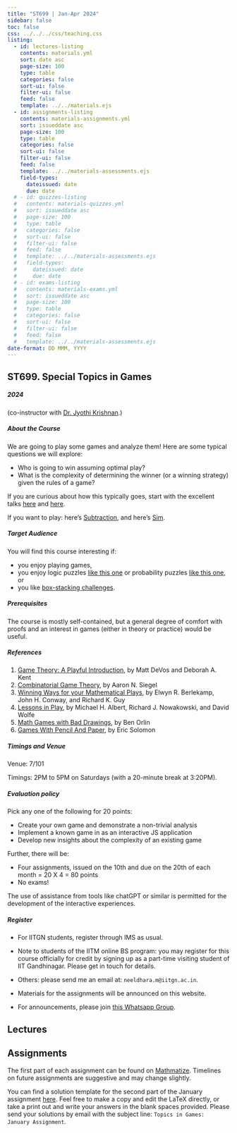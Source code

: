 ```yaml
---
title: "ST699 | Jan-Apr 2024"
sidebar: false
toc: false
css: ../../../css/teaching.css
listing:
  - id: lectures-listing
    contents: materials.yml
    sort: date asc
    page-size: 100
    type: table
    categories: false
    sort-ui: false
    filter-ui: false
    feed: false
    template: ../../materials.ejs
  - id: assignments-listing
    contents: materials-assignments.yml
    sort: issueddate asc
    page-size: 100
    type: table
    categories: false
    sort-ui: false
    filter-ui: false
    feed: false
    template: ../../materials-assessments.ejs
    field-types: 
      dateissued: date
      due: date
  # - id: quizzes-listing
  #   contents: materials-quizzes.yml
  #   sort: issueddate asc
  #   page-size: 100
  #   type: table
  #   categories: false
  #   sort-ui: false
  #   filter-ui: false
  #   feed: false
  #   template: ../../materials-assessments.ejs
  #   field-types: 
  #     dateissued: date
  #     due: date
  # - id: exams-listing
  #   contents: materials-exams.yml
  #   sort: issueddate asc
  #   page-size: 100
  #   type: table
  #   categories: false
  #   sort-ui: false
  #   filter-ui: false
  #   feed: false
  #   template: ../../materials-assessments.ejs
date-format: DD MMM, YYYY
---
```



:::{.column-body-outset}

## ST699. Special Topics in Games

##### 2024


(co-instructor with [Dr. Jyothi Krishnan](https://www.ccl.iitgn.ac.in/team/jyothi-krishnan).)

:::{.callout-note collapse="true" icon="false"}

##### About the Course

We are going to play some games and analyze them! Here are some typical questions we will explore:

- Who is going to win assuming optimal play?
- What is the complexity of determining the winner (or a winning strategy) given the rules of a game?

If you are curious about how this typically goes, start with the excellent talks [here](https://www.youtube.com/watch?v=846A4rgO_os) and [here](https://www.youtube.com/watch?v=gxIz1hYgzoM).

If you want to play: here's [Subtraction](https://subtraction.netlify.app/), and here's [Sim](https://gameofsim.neeldhara.repl.co). 

:::

:::{.callout-note collapse="true" icon="false"}

##### Target Audience

You will find this course interesting if:

- you enjoy playing games,
- you enjoy logic puzzles [like this one](https://www.youtube.com/watch?v=LKvjIsyYng8) or probability puzzles [like this one](https://www.youtube.com/watch?v=6_yU9eJ0NxA), or
- you like [box-stacking challenges](https://en.wikipedia.org/wiki/Instant_Insanity).

:::

:::{.callout-tip collapse="true" icon="false"}

##### Prerequisites

The course is mostly self-contained, but a general degree of comfort with proofs and an interest in games (either in theory or practice) would be useful.

:::

:::{.callout-tip collapse="true" icon="false"}

##### References

1. [Game Theory: A Playful Introduction](https://www.amazon.com/Game-Theory-Playful-Introduction-Mathematical/dp/1470422107), by Matt DeVos and Deborah A. Kent
2. [Combinatorial Game Theory](https://www.ams.org/books/gsm/146/), by Aaron N. Siegel
3. [Winning Ways for your Mathematical Plays](https://en.wikipedia.org/wiki/Winning_Ways_for_Your_Mathematical_Plays), by Elwyn R. Berlekamp, John H. Conway, and Richard K. Guy
4. [Lessons in Play](https://www.amazon.com/Lessons-Play-Introduction-Combinatorial-Theory/dp/1568812779), by Michael H. Albert, Richard J. Nowakowski, and David Wolfe
5. [Math Games with Bad Drawings](https://www.amazon.com/Math-Games-Bad-Drawings-Games-ebook/dp/B09BN43BP4), by Ben Orlin
6. [Games With Pencil And Paper](https://www.amazon.in/Games-Pencil-Paper-Eric-Soloman/dp/0486278727), by Eric Solomon

:::

:::{.callout-caution collapse="true" icon="false"}

##### Timings and Venue

Venue: 7/101

Timings: 2PM to 5PM on Saturdays (with a 20-minute break at 3:20PM).

:::


:::{.callout-important collapse="true" icon="false"}

##### Evaluation policy

Pick any one of the following for 20 points:

- Create your own game and demonstrate a non-trivial analysis 
- Implement a known game in as an interactive JS application 
- Develop new insights about the complexity of an existing game 

Further, there will be:

- Four assignments, issued on the 10th and due on the 20th of each month = 20 X 4 = 80 points
- No exams!

The use of assistance from tools like chatGPT or similar is permitted for the development of the interactive experiences.
:::

:::{.callout-important collapse="true" icon="false"}

##### Register

- For IITGN students, register through IMS as usual. 
- Note to students of the IITM online BS program: you may register for this course officially for credit by signing up as a part-time visiting student of IIT Gandhinagar. Please get in touch for details.
- Others: please send me an email at: `neeldhara.m@iitgn.ac.in`.

- Materials for the assignments will be announced on this website.
- For announcements, please join [this Whatsapp Group](https://chat.whatsapp.com/GaiJUGAmgDACKFf72TXdPd).

:::

::: {.panel-tabset}

## Lectures

::: {#lectures-listing}
:::


## Assignments

The first part of each assignment can be found on [Mathmatize](https://mathmatize.com/c/753). Timelines on future assignments are suggestive and may change slightly.

You can find a solution template for the second part of the January assignment [here](https://www.overleaf.com/read/zvjzrfrtfkxr#57427b). Feel free to make a copy and edit the LaTeX directly, or take a print out and write your answers in the blank spaces provided. Please send your solutions by email with the subject line: `Topics in Games: January Assignment`.

::: {#assignments-listing}
:::


:::

:::


